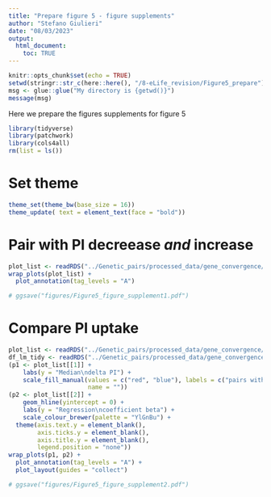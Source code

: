 ```yaml
---
title: "Prepare figure 5 - figure supplements"
author: "Stefano Giulieri"
date: "08/03/2023"
output:
  html_document:
    toc: TRUE
---
```


```r
knitr::opts_chunk$set(echo = TRUE)
setwd(stringr::str_c(here::here(), "/8-eLife_revision/Figure5_prepare"))
msg <- glue::glue("My directory is {getwd()}")
message(msg)
```

Here we prepare the figures supplements for figure 5


```r
library(tidyverse)
library(patchwork)
library(cols4all)
rm(list = ls())
```

# Set theme

```r
theme_set(theme_bw(base_size = 16))
theme_update( text = element_text(face = "bold"))
```

# Pair with PI decreease *and* increase

```r
plot_list <- readRDS("../Genetic_pairs/processed_data/gene_convergence/PI_discordant_with_PI_increase/convergence_plots_diffPI.Rda")
wrap_plots(plot_list) +
  plot_annotation(tag_levels = "A")
```


```r
# ggsave("figures/Figure5_figure_supplement1.pdf")
```

# Compare PI uptake

```r
plot_list <- readRDS("../Genetic_pairs/processed_data/gene_convergence/compare_PI_uptake_between_independent_pairs/comparison_plots.Rda")
df_lm_tidy <- readRDS("../Genetic_pairs/processed_data/gene_convergence/compare_PI_uptake_between_independent_pairs/comparison_df.Rda")[[3]]
(p1 <- plot_list[[1]] +
    labs(y = "Median\ndelta PI") +
    scale_fill_manual(values = c("red", "blue"), labels = c("pairs without\nmutations", "pairs with\nmutations"),
                      name = ""))
(p2 <- plot_list[[2]] +
    geom_hline(yintercept = 0) +
    labs(y = "Regression\ncoefficient beta") +
    scale_colour_brewer(palette = "YlGnBu") +
  theme(axis.text.y = element_blank(),
        axis.ticks.y = element_blank(),
        axis.title.y = element_blank(),
        legend.position = "none"))
wrap_plots(p1, p2) +
  plot_annotation(tag_levels = "A") +
  plot_layout(guides = "collect")
```

```r
# ggsave("figures/Figure5_figure_supplement2.pdf")
```


